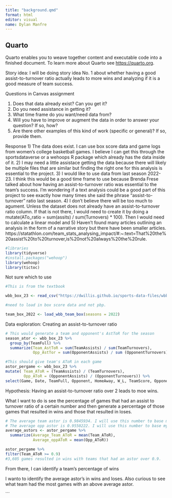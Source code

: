 ```yaml
---
title: "background.qmd"
format: html
editor: visual
name: Dylan Manfre
---
```


## Quarto

Quarto enables you to weave together content and executable code into a finished document. To learn more about Quarto see <https://quarto.org>.

Story idea: I will be doing story idea No. 1 about whether having a good assist-to-turnover ratio actually leads to more wins and analyzing if it is a good measure of team success.

Questions in Canvas assignment

1) Does that data already exist? Can you get it?
2) Do you need assistance in getting it?
3) What time frame do you want/need data from?
4) Will you have to improve or augment the data in order to answer your question? If so, how?
5) Are there other examples of this kind of work (specific or general)? If so, provide them.

Response
1) The data does exist. I can use box score data and game logs from women's college basketball games. I believe I can get this through the sportsdataverse or a wehoops R package which already has the data inside of it.
2) I may need a little assistace getting the data because there will likely be multiple files that are similar but finding the right one for this analysis is essential to the project.
3) I would like to use data from last season 2022-23. I think this would be a good time frame to use because Brenda Frese talked about how having an assist-to-turnover ratio was essential to the team's success. I'm wondering if a text analysis could be a good part of this project to see exactly how many times she said the phrase "assist-to-turnover" ratio last season.
4) I don't believe there will be too much to agument. Unless the dataset does not already have an assist-to-turnover ratio column. If that is not there, I would need to create it by doing a mutate(ATo_ratio = sum(assits) / sum(Turnovers) * 100). Then I would need to calculate a linear model and 
5) Haven't found many articles outlining an analysis in the form of a narrative story but there have been smaller articles. 
https://statathlon.com/team_stats_analysing_impact/#:~:text=That%20the%20assist%20to%20turnover,is%20not%20always%20the%20rule.

```r
#libraries
library(tidyverse)
#install.packages("wehoop")
library(wehoop)
library(tictoc)
```

Not sure which to use
```r
#This is from the textbook

wbb_box_23 <- read_csv("https://dwillis.github.io/sports-data-files/wbblogs23.csv")

```

```r

#need to load in box score data and not pbp. 

team_box_2022 <- load_wbb_team_box(seasons = 2022)

```


Data exploration: Creating an assist-to-turnover ratio
```r
# This would generate a team and opponent's AstToR for the season
season_ator <- wbb_box_23 %>%
  group_by(TeamFull) %>% 
  summarize(Team_AstToR = sum(TeamAssists) / sum(TeamTurnovers),
            Opp_AstTor = sum(OpponentAssists) / sum (OpponentTurnovers))

#This should give team's AToR in each game
astor_pergame <- wbb_box_23 %>% 
mutate( Team_AToR = (TeamAssists) / (TeamTurnovers),
        Opp_AToR = (OpponentAssists) / (OpponentTurnovers)) %>% 
select(Game, Date, TeamFull, Opponent, HomeAway, W_L, TeamScore, OpponentScore, TeamAssists, OpponentAssists, TeamTurnovers, OpponentTurnovers, Team_AToR,   Opp_AToR)

```
Hypothesis: Having an assist-to-turnover ratio over 2 leads to moe wins. 

What I want to do is see the percentage of games that had an assist to turnover ratio of a certain number and then generate a percentage of those games that resulted in wins and those that resulted in loses. 

```r
# The average team astor is 0.9845934. I will use this number to base my filter
# The average opp astor is 0.9550222. I will use this number to base my filter of the opponents.
average_astors <- astor_pergame %>%
  summarize(Average_Team_AToR = mean(Team_AToR),
            Average_oppAToR = mean(Opp_AToR))

astor_pergame %>% 
filter(Team_AToR >= 0.9)
#3,605 games resulted in wins with teams that had an astor over 0.9.
```
From there, I can identify a team's percentage of wins

I wanto to identify the average astor's in wins and loses.
Also curious to see what team had the most games with an above average astor.

```





